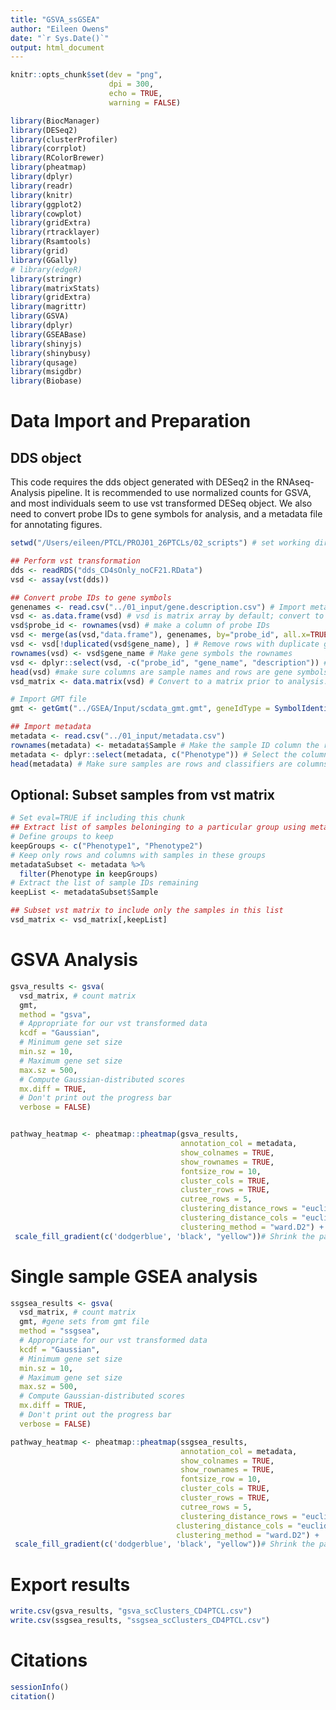 ```yaml
---
title: "GSVA_ssGSEA"
author: "Eileen Owens"
date: "`r Sys.Date()`"
output: html_document
---
```


```r
knitr::opts_chunk$set(dev = "png",
                      dpi = 300,
                      echo = TRUE,
                      warning = FALSE)
```


```r
library(BiocManager)
library(DESeq2)
library(clusterProfiler)
library(corrplot)
library(RColorBrewer)
library(pheatmap)
library(dplyr)
library(readr)
library(knitr)
library(ggplot2)
library(cowplot)
library(gridExtra)
library(rtracklayer)
library(Rsamtools)
library(grid)
library(GGally)
# library(edgeR)
library(stringr)
library(matrixStats)
library(gridExtra)
library(magrittr)
library(GSVA)
library(dplyr)
library(GSEABase)
library(shinyjs)
library(shinybusy)
library(qusage)
library(msigdbr)
library(Biobase)
```

# Data Import and Preparation

## DDS object
This code requires the dds object generated with DESeq2 in the RNAseq-Analysis pipeline. It is recommended to use normalized counts for GSVA, and most individuals seem to use vst transformed DESeq object. We also need to convert probe IDs to gene symbols for analysis, and a metadata file for annotating figures.
```r
setwd("/Users/eileen/PTCL/PROJ01_26PTCLs/02_scripts") # set working directory before importing files

## Perform vst transformation
dds <- readRDS("dds_CD4sOnly_noCF21.RData")
vsd <- assay(vst(dds))

## Convert probe IDs to gene symbols
genenames <- read.csv("../01_input/gene.description.csv") # Import metadata file of gene symbols corresponding to probe IDs.
vsd <- as.data.frame(vsd) # vsd is matrix array by default; convert to data frame for easier manipulation.
vsd$probe_id <- rownames(vsd) # make a column of probe IDs
vsd <- merge(as(vsd,"data.frame"), genenames, by="probe_id", all.x=TRUE) # Adds a column of gene names for the associated probe ID
vsd <- vsd[!duplicated(vsd$gene_name), ] # Remove rows with duplicate gene symbols.
rownames(vsd) <- vsd$gene_name # Make gene symbols the rownames
vsd <- dplyr::select(vsd, -c("probe_id", "gene_name", "description")) # Remove the probe_id, gene_name, and description columns.
head(vsd) #make sure columns are sample names and rows are gene symbols.
vsd_matrix <- data.matrix(vsd) # Convert to a matrix prior to analysis.

# Import GMT file
gmt <- getGmt("../GSEA/Input/scdata_gmt.gmt", geneIdType = SymbolIdentifier())

## Import metadata
metadata <- read.csv("../01_input/metadata.csv")
rownames(metadata) <- metadata$Sample # Make the sample ID column the rownames; change to reflect the name of the column with sample IDs in your metadata file 
metadata <- dplyr::select(metadata, c("Phenotype")) # Select the columns in your metadata file you want annotated on the GSVA heatmap
head(metadata) # Make sure samples are rows and classifiers are columns
```

## Optional: Subset samples from vst matrix
```r
# Set eval=TRUE if including this chunk
## Extract list of samples beloninging to a particular group using metadata
# Define groups to keep 
keepGroups <- c("Phenotype1", "Phenotype2")
# Keep only rows and columns with samples in these groups
metadataSubset <- metadata %>%
  filter(Phenotype in keepGroups)
# Extract the list of sample IDs remaining
keepList <- metadataSubset$Sample

## Subset vst matrix to include only the samples in this list
vsd_matrix <- vsd_matrix[,keepList] 
```

# GSVA Analysis
```r
gsva_results <- gsva(
  vsd_matrix, # count matrix
  gmt,
  method = "gsva",
  # Appropriate for our vst transformed data
  kcdf = "Gaussian",
  # Minimum gene set size
  min.sz = 10,
  # Maximum gene set size
  max.sz = 500,
  # Compute Gaussian-distributed scores
  mx.diff = TRUE,
  # Don't print out the progress bar
  verbose = FALSE)


pathway_heatmap <- pheatmap::pheatmap(gsva_results,
                                      annotation_col = metadata,
                                      show_colnames = TRUE,
                                      show_rownames = TRUE,
                                      fontsize_row = 10,
                                      cluster_cols = TRUE, 
                                      cluster_rows = TRUE,
                                      cutree_rows = 5, 
                                      clustering_distance_rows = "euclidean",
                                      clustering_distance_cols = "euclidean",
                                      clustering_method = "ward.D2") + 
 scale_fill_gradient(c('dodgerblue', 'black', "yellow"))# Shrink the pathway labels a tad
```

# Single sample GSEA analysis
```r
ssgsea_results <- gsva(
  vsd_matrix, # count matrix
  gmt, #gene sets from gmt file
  method = "ssgsea",
  # Appropriate for our vst transformed data
  kcdf = "Gaussian",
  # Minimum gene set size
  min.sz = 10,
  # Maximum gene set size
  max.sz = 500,
  # Compute Gaussian-distributed scores
  mx.diff = TRUE,
  # Don't print out the progress bar
  verbose = FALSE)

pathway_heatmap <- pheatmap::pheatmap(ssgsea_results,
                                      annotation_col = metadata,
                                      show_colnames = TRUE,
                                      show_rownames = TRUE,
                                      fontsize_row = 10,
                                      cluster_cols = TRUE, 
                                      cluster_rows = TRUE,
                                      cutree_rows = 5, 
                                      clustering_distance_rows = "euclidean", 
                                     clustering_distance_cols = "euclidean",
                                     clustering_method = "ward.D2") + 
 scale_fill_gradient(c('dodgerblue', 'black', "yellow"))# Shrink the pathway labels a tad
```

# Export results
```r
write.csv(gsva_results, "gsva_scClusters_CD4PTCL.csv")
write.csv(ssgsea_results, "ssgsea_scClusters_CD4PTCL.csv")
```

# Citations
```r
sessionInfo()
citation()
```
